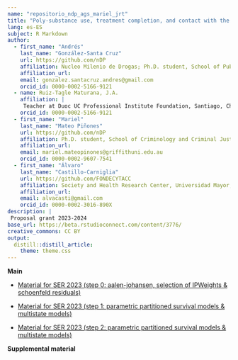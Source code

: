```yaml
---
name: "repositorio_ndp_ags_mariel_jrt"
title: "Poly-substance use, treatment completion, and contact with the justice system: a multistate analysis of treatments for substance use disorders between 2010-2019 in Chile"
lang: es-ES
subject: R Markdown
author:
  - first_name: "Andrés"
    last_name: "González-Santa Cruz"
    url: https://github.com/nDP
    affiliation: Nucleo Milenio de Drogas; Ph.D. student, School of Public Health, Universidad de Chile
    affiliation_url: 
    email: gonzalez.santacruz.andres@gmail.com
    orcid_id: 0000-0002-5166-9121
  - name: Ruiz-Tagle Maturana, J.A. 
    affiliation: |
     Teacher at Duoc UC Professional Institute Foundation, Santiago, Chile; Young Researcher, Millennium Nucleus nDP; PhD Program in Public Policy, Universidad Mayor, Santiago, Chile
    orcid_id: 0000-0002-5166-9121
  - first_name: "Mariel"
    last_name: "Mateo Piñones"
    url: https://github.com/nDP
    affiliation: Ph.D. student, School of Criminology and Criminal Justice, Griffith University, Australia; Nucleo Milenio de Drogas
    affiliation_url: 
    email: mariel.mateopinones@griffithuni.edu.au
    orcid_id: 0000-0002-9607-7541           
  - first_name: "Álvaro"
    last_name: "Castillo-Carniglia"
    url: https://github.com/FONDECYTACC
    affiliation: Society and Health Research Center, Universidad Mayor,Santiago, Chile; Department of Epidemiology, Columbia University Mailman School of Public Health, New York, United States; Department of Population Health and Center for Opioid Epidemiology and Policy, New York University Grossman School of Medicine, New York, United States; PI, Millennium Nucleus nDP.
    affiliation_url: 
    email: alvacasti@gmail.com
    orcid_id: 0000-0002-3016-890X                  
description: |
 Proposal grant 2023-2024
base_url: https://beta.rstudioconnect.com/content/3776/
creative_commons: CC BY
output: 
  distill::distill_article:
    theme: theme.css
---
```


**Main**

- [Material for SER 2023 (step 0: aalen-johansen, selection of IPWeights & schoenfeld residuals)](an_ser_2023_step_0.html)

- [Material for SER 2023 (step 1: parametric partitioned survival models & multistate models)](an_ser_2023_step_1.html)

- [Material for SER 2023 (step 2: parametric partitioned survival models & multistate models)](an_ser_2023_step_2.html)

**Supplemental material**

